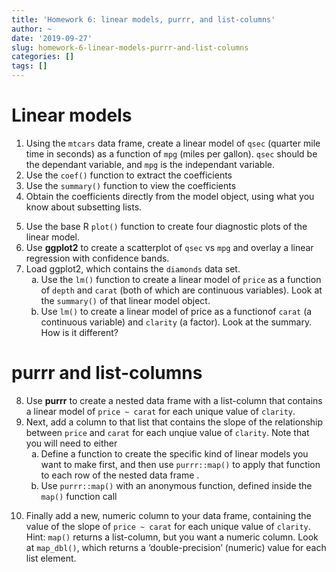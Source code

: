 ```yaml
---
title: 'Homework 6: linear models, purrr, and list-columns'
author: ~
date: '2019-09-27'
slug: homework-6-linear-models-purrr-and-list-columns
categories: []
tags: []
---
```


# Linear models

1. Using the `mtcars` data frame, create a linear model of `qsec` (quarter mile time in seconds) as a function of `mpg` (miles per gallon). `qsec` should be the dependant variable, and `mpg` is the independant variable.
2. Use the `coef()` function to extract the coefficients
3. Use the `summary()` function to view the coefficients
4. Obtain the coefficients directly from the model object, using what you know about subsetting lists.

<!--
```r
library(tidyverse)
m <- lm(qsec ~ mpg, data = mtcars)
coef(m)
```
-->

5. Use the base R `plot()` function to create four diagnostic plots of the linear model.
6. Use **ggplot2** to create a scatterplot of `qsec` vs `mpg` and overlay a linear regression with confidence bands.
<!--
```r
plot(m)
```
-->
7.  Load ggplot2, which contains the `diamonds` data set. 
    a. Use the `lm()` function to create a linear model of `price` as a function of `depth` and `carat` (both of which are continuous variables). Look at the `summary()` of that linear model object.
    b. Use `lm()` to create a linear model of price as a functionof `carat` (a continuous variable) and `clarity` (a factor). Look at the summary. How is it different?

<!--

```r
lm(price ~ depth + carat, data = diamonds) %>%
  summary()
lm(price ~ carat + clarity, data = diamonds) %>%
  summary()
```
-->

    
# **purrr** and list-columns
    
8. Use **purrr** to create a nested data frame with a list-column that contains a linear model of `price ~ carat` for each unique value of `clarity`.
9. Next, add a column to that list that contains the slope of the relationship between `price` and `carat` for each unqiue value of `clarity`. Note that you will need to either
    a. Define a function to create the specific kind of linear models you want to make first, and then use `purrr::map()` to apply that function to each row of the nested data frame .
    b. Use `purrr::map()` with an anonymous function, defined inside the `map()` function call
    
<!--
```r
library(purrr)
d <- diamonds %>%
  group_by(clarity) %>%
  nest() #%>%

mod_fun <- function(df){
  lm(price ~ carat, data = df) 
}
 
mod_df2 <- d %>%
  mutate(lin_mod = map(data, function(x) lm(price ~ carat, data = x)))

mod_df <- d %>% 
  mutate(lin_mod = map(data, mod_fun))
```
-->

10. Finally add a new, numeric column to your data frame, containing the value of the slope of `price ~ carat` for each unique value of `clarity`. Hint: `map()` returns a list-column, but you want a numeric column. Look at `map_dbl()`, which returns a 'double-precision' (numeric) value for each list element.
<!--
```r
mod_df3 <- mod_df %>%
  mutate(slopes = map_dbl(lin_mod, function(x) coefficients(x)[2]))
```
-->





